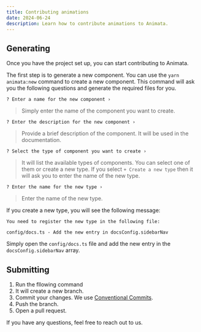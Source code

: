 ```yaml
---
title: Contributing animations
date: 2024-06-24
description: Learn how to contribute animations to Animata.
---
```


## Generating

Once you have the project set up, you can start contributing to Animata.

The first step is to generate a new component. You can use the `yarn animata:new` command to create a new component. This command will ask you the following questions and generate the required files for you.

```mdx
? Enter a name for the new component ›
```

> Simply enter the name of the component you want to create.

```mdx
? Enter the description for the new component ›
```

> Provide a brief description of the component. It will be used in the documentation.

```mdx
? Select the type of component you want to create ›
```

> It will list the available types of components. You can select one of them or create a new type. If you select `+ Create a new type` then it will ask you to enter the name of the new type.

```mdx
? Enter the name for the new type ›
```

> Enter the name of the new type.

If you create a new type, you will see the following message:

```mdx
You need to register the new type in the following file:

config/docs.ts - Add the new entry in docsConfig.sidebarNav
```

Simply open the `config/docs.ts` file and add the new entry in the `docsConfig.sidebarNav` array.

## Submitting

1. Run the fllowing command
2. It will create a new branch.
3. Commit your changes. We use [Conventional Commits](https://www.conventionalcommits.org/).
4. Push the branch.
5. Open a pull request.

If you have any questions, feel free to reach out to us.
